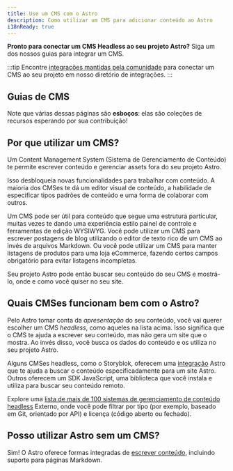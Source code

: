 ```yaml
---
title: Use um CMS com o Astro
description: Como utilizar um CMS para adicionar conteúdo ao Astro
i18nReady: true
---
```


**Pronto para conectar um CMS Headless ao seu projeto Astro?** Siga um dos nossos guias para integrar um CMS.

:::tip
Encontre [integrações mantidas pela comunidade](https://astro.build/integrations/?search=cms)  para conectar um CMS ao seu projeto em nosso diretório de integrações.
:::

## Guias de CMS

Note que várias dessas páginas são **esboços**: elas são coleções de recursos esperando por sua contribuição!

<CMSGuidesNav />

## Por que utilizar um CMS?

Um Content Management System (Sistema de Gerenciamento de Conteúdo) te permite escrever conteúdo e gerenciar assets fora do seu projeto Astro.

Isso desbloqueia novas funcionalidades para trabalhar com conteúdo. A maioria dos CMSes te dá um editor visual de conteúdo, a habilidade de especificar tipos padrões de conteúdo e uma forma de colaborar com outros. 

Um CMS pode ser útil para conteúdo que segue uma estrutura particular, muitas vezes te dando uma experiência estilo painel de controle e ferramentas de edição WYSIWYG. Você pode utilizar um CMS para escrever postagens de blog utilizando o editor de texto rico de um CMS ao invés de arquivos Markdown. Ou você pode utilizar um CMS para manter listagens de produtos para uma loja eCommerce, fazendo certos campos obrigatório para evitar listagens incompletas. 

Seu projeto Astro pode então buscar seu conteúdo do seu CMS e mostrá-lo, onde e como você quiser no seu site.

## Quais CMSes funcionam bem com o Astro?

Pelo Astro tomar conta da _apresentação_ do seu conteúdo, você vai querer escolher um CMS _headless_, como aqueles na lista acima. Isso significa que o CMS te ajuda a escrever seu conteúdo, mas não gera um site que o mostra. Ao invés disso, você busca os dados do conteúdo e os utiliza no seu projeto Astro. 

Alguns CMSes headless, como o Storyblok, oferecem uma [integração](/pt-br/guides/integrations-guide/) Astro que te ajuda a buscar o conteúdo especificadamente para um site Astro. Outros oferecem um SDK JavaScript, uma biblioteca que você instala e utiliza para buscar seu conteúdo remoto.

<ReadMore>Explore uma [lista de mais de 100 sistemas de gerenciamento de conteúdo headless](https://jamstack.org/headless-cms/) <Badge variant="accent">Externo</Badge>, onde você pode filtrar por tipo (por exemplo, baseado em Git, orientado por API) e licença (código aberto ou fechado).</ReadMore>

## Posso utilizar Astro sem um CMS?

Sim! O Astro oferece formas integradas de [escrever conteúdo](/pt-br/guides/content/), incluindo suporte para páginas Markdown.
